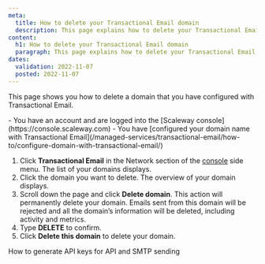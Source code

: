 ```yaml
---
meta:
  title: How to delete your Transactional Email domain
  description: This page explains how to delete your Transactional Email domain
content:
  h1: How to delete your Transactional Email domain
  paragraph: This page explains how to delete your Transactional Email domain
dates:
  validation: 2022-11-07
  posted: 2022-11-07
---
```


This page shows you how to delete a domain that you have configured with Transactional Email.

<Message type="requirement">
 - You have an account and are logged into the [Scaleway console](https://console.scaleway.com)
 - You have [configured your domain name with Transactional Email](/managed-services/transactional-email/how-to/configure-domain-with-transactional-email/)
</Message>

1. Click **Transactional Email** in the Network section of the [console](https://console.scaleway.com/) side menu. The list of your domains displays.
2. Click the domain you want to delete. The overview of your domain displays.
3. Scroll down the page and click **Delete domain**.
    <Message type="important">
    This action will permanently delete your domain. Emails sent from this domain will be rejected and all the domain’s information will be deleted, including activity and metrics.
    </Message>
4. Type **DELETE** to confirm.
    <Lightbox src="scaleway_delete_tem_domain.webp" alt="" />
5. Click **Delete this domain** to delete your domain.

<Navigation title="See Also">
  <PreviousButton to="/managed-services/transactional-email/how-to/generate-api-keys-for-api-and-smtp-sending/">How to generate API keys for API and SMTP sending</PreviousButton>
</Navigation>